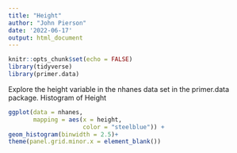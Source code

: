 ```yaml
---
title: "Height"
author: "John Pierson"
date: '2022-06-17'
output: html_document
---
```


```r
knitr::opts_chunk$set(echo = FALSE)
library(tidyverse)
library(primer.data)
```

Explore the height variable in the nhanes data set in the primer.data package.
Histogram of Height

```r
ggplot(data = nhanes, 
       mapping = aes(x = height,
                     color = "steelblue")) + 
geom_histogram(binwidth = 2.5)+
theme(panel.grid.minor.x = element_blank())
      
```



